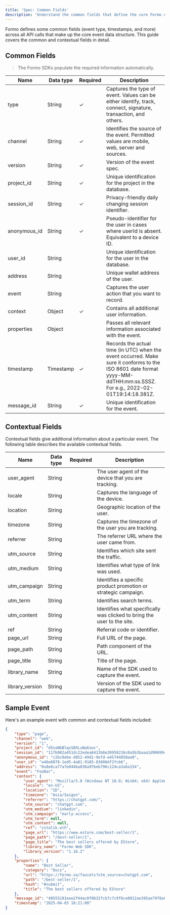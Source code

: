 ```yaml
---
title: 'Spec: Common Fields'
description: 'Understand the common fields that define the core Formo event data structure.'
---
```


Formo defines some common fields (event type, timestamps, and more) across all API calls that make up the core event data structure. 
This guide covers the common and contextual fields in detail.

## Common Fields

> The Formo SDKs populate the required information automatically.

| Name | Data type | Required | Description |
|------|-----------|----------|-------------|
| type | String | ✓ | Captures the type of event. Values can be either identify, track, connect, signature, transaction, and others. |
| channel | String | ✓ | Identifies the source of the event. Permitted values are mobile, web, server and sources. |
| version | String | ✓ | Version of the event spec. |
| project_id | String | ✓ | Unique identification for the project in the database. |
| session_id | String | ✓ | Privacy-friendly daily changing session identifier. |
| anonymous_id | String | ✓ | Pseudo-identifier for the user in cases where userId is absent. Equivalent to a device ID. |
| user_id | String |  | Unique identification for the user in the database. |
| address | String |  | Unique wallet address of the user. |
| event | String |  | Captures the user action that you want to record. |
| context | Object | ✓ | Contains all additional user information. |
| properties | Object |  | Passes all relevant information associated with the event. |
| timestamp | Timestamp | ✓ | Records the actual time (in UTC) when the event occurred. Make sure it conforms to the ISO 8601 date format yyyy-MM-ddTHH:mm:ss.SSSZ. For e.g., 2022-02-01T19:14:18.381Z. |
| message_id | String | ✓ | Unique identification for the event.|

## Contextual Fields

Contextual fields give additional information about a particular event. The following table describes the available contextual fields.

| Name | Data type | Required | Description |
|------|-----------|----------|-------------|
| user_agent | String |  | The user agent of the device that you are tracking. |
| locale | String |  | Captures the language of the device. |
| location | String |  | Geographic location of the user. |
| timezone | String |  | Captures the timezone of the user you are tracking. |
| referrer | String |  | The referrer URL where the user came from. |
| utm_source | String |  | Identifies which site sent the traffic. |
| utm_medium | String |  | Identifies what type of link was used. |
| utm_campaign | String |  | Identifies a specific product promotion or strategic campaign. |
| utm_term | String |  | Identifies search terms. |
| utm_content | String |  | Identifies what specifically was clicked to bring the user to the site. |
| ref | String |  | Referral code or identifier. |
| page_url | String |  | Full URL of the page. |
| page_path | String |  | Path component of the URL. |
| page_title | String |  | Title of the page. |
| library_name | String |  | Name of the SDK used to capture the event. |
| library_version | String |  | Version of the SDK used to capture the event. |

## Sample Event

Here's an example event with common and contextual fields included:

```json
{
    "type": "page",
    "channel": "web",
    "version": "1",
    "project_id": "d5naNbBlqxSBXLuNa6zwc",
    "session_id": "117b982a451dc22edea6413b8e20958216c0a5b3baaa1d90699c42dbf4e74e33",    
    "anonymous_id": "c2bc0ebe-d852-49d1-9efd-e45744850ae0",
    "user_id": "a46e6878-1ed5-4a81-9185-83608df2fcb6",
    "address": "0x8e6ca77a7e044ba836a97beb796c124ca3a6a154",   
    "event": "FooBar", 
    "context": {
        "user_agent": "Mozilla/5.0 (Windows NT 10.0; Win64; x64) AppleWebKit/537.36 (KHTML, like Gecko) Chrome/132.0.0.0 Safari/537.36",
        "locale": "en-US",
        "location": "ID",
        "timezone": "Asia/Saigon",
        "referrer": "https://chatgpt.com/",
        "utm_source": "chatgpt.com",
        "utm_medium": "linkedin",
        "utm_campaign": "early-access",
        "utm_term": null,
        "utm_content": null,
        "ref": "vitalik.eth",
        "page_url": "https://www.estore.com/best-seller/1",
        "page_path": "/best-seller/1",
        "page_title": "The best sellers offered by EStore",
        "library_name": "Formo Web SDK",
        "library_version": "1.16.2"
    },
    "properties": {
        "name": "Best Seller",
        "category": "Docs",
        "url": "https://formo.so/faucets?utm_source=chatgpt.com",
        "path": "/best-seller/1",
        "hash": "#submit",
        "title": "The best sellers offered by EStore"
    },
    "message_id": "48555101eee2f44ac0f0632fcb7c7c9f6ce0012ae395ae79f8a0d515e4f5e41f",
    "timestamp": "2025-04-03 18:21:00"
}
```